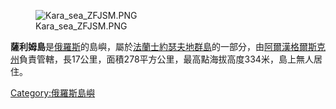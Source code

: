 [[Image:Kara_sea_ZFJSM.PNG|thumb]]

'''薩利姆島'''是[[俄羅斯|俄羅斯]]的島嶼，屬於[[法蘭士約瑟夫地群島|法蘭士約瑟夫地群島]]的一部分，由[[阿爾漢格爾斯克州|阿爾漢格爾斯克州]]負責管轄，長17公里，面積278平方公里，最高點海拔高度334米，島上無人居住。

{{coord|80|04|N|59|16|E|display=title|region:RU_type:isle_source:GNS-enwiki}}

{{Russia-geo-stub}}
[[Category:俄羅斯島嶼|Category:俄羅斯島嶼]]